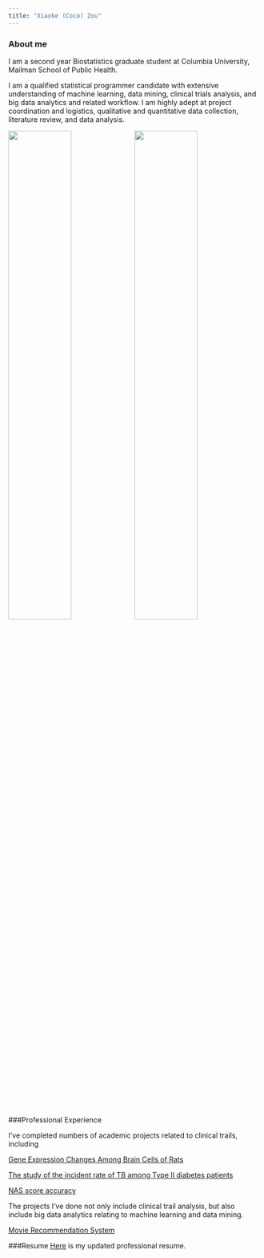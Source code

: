 ```yaml
---
title: "Xiaoke (Coco) Zou"
---
```


### About me

I am a second year Biostatistics graduate student at Columbia University, Mailman School of Public Health. 

I am a qualified statistical programmer candidate with extensive understanding of machine learning, data mining, clinical trials analysis, and big data analytics and related workflow. I am highly adept at project coordination and logistics, qualitative and quantitative data collection, literature review, and data analysis. 

<img src="./images/me1.jpg" style="width:50%"><img src="./images/me2.jpg" style="width:50%">


###Professional Experience 

I've completed numbers of academic projects related to clinical trails, including 

[Gene Expression Changes Among Brain Cells of Rats](Mount_Sinai_Project.html)

[The study of the incident rate of TB among Type II diabetes patients](https://cocococozou.github.io/dmvstb.github.io/)

[NAS score accuracy](NAS.html) 

The projects I've done not only include clinical trail analysis, but also include big data analytics relating to machine learning and data mining.

[Movie Recommendation System](movie_recommendation.html)




###Resume
[Here](myresume.html) is my updated professional resume. 



